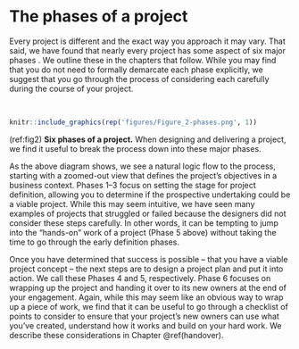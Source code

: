 # The phases of a project {#phases}
Every project is different and the exact way you approach it may vary. That said, we have found that nearly every project has some aspect of six major phases . We outline these in the chapters that follow. While you may find that you do not need to formally demarcate each phase explicitly, we suggest that you go through the process of considering each carefully during the course of your project.

<br/>

::: {.center}

```r
knitr::include_graphics(rep('figures/Figure_2-phases.png', 1))
```

(ref:fig2) **Six phases of a project.** When designing and delivering a project, we find it useful to break the process down into these major phases. 

:::

As the above diagram shows, we see a natural logic flow to the process, starting with a zoomed-out view that defines the project's objectives in a business context. Phases 1--3 focus on setting the stage for project definition, allowing you to determine if the prospective undertaking could be a viable project. While this may seem intuitive, we have seen many examples of projects that struggled or failed because the designers did not consider these steps carefully. In other words, it can be tempting to jump into the "hands-on" work of a project (Phase 5 above) without taking the time to go through the early definition phases. 

Once you have determined that success is possible -- that you have a viable project concept -- the next steps are to design a project plan and put it into action. We call these Phases 4 and 5, respectively. Phase 6 focuses on wrapping up the project and handing it over to its new owners at the end of your engagement. Again, while this may seem like an obvious way to wrap up a piece of work, we find that it can be useful to go through a checklist of points to consider to ensure that your project's new owners can use what you've created, understand how it works and build on your hard work. We describe these considerations in Chapter \@ref(handover). 
